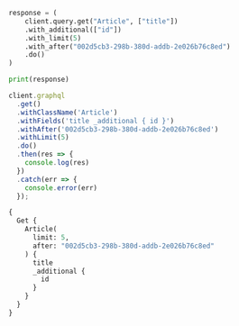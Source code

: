
<Tabs groupId="languages">
<TabItem value="python" label="Python">

```py
response = (
    client.query.get("Article", ["title"])
    .with_additional(["id"])
    .with_limit(5)
    .with_after("002d5cb3-298b-380d-addb-2e026b76c8ed")
    .do()
)

print(response)
```

</TabItem>
<TabItem value="js" label="JavaScript">

```js
client.graphql
  .get()
  .withClassName('Article')
  .withFields('title _additional { id }')
  .withAfter('002d5cb3-298b-380d-addb-2e026b76c8ed')
  .withLimit(5)
  .do()
  .then(res => {
    console.log(res)
  })
  .catch(err => {
    console.error(err)
  });
```

</TabItem>
<TabItem value="graphql" label="GraphQL">

```graphql
{
  Get {
    Article(
      limit: 5,
      after: "002d5cb3-298b-380d-addb-2e026b76c8ed"
    ) {
      title
      _additional {
        id
      }
    }
  }
}
```

</TabItem>
</Tabs>
